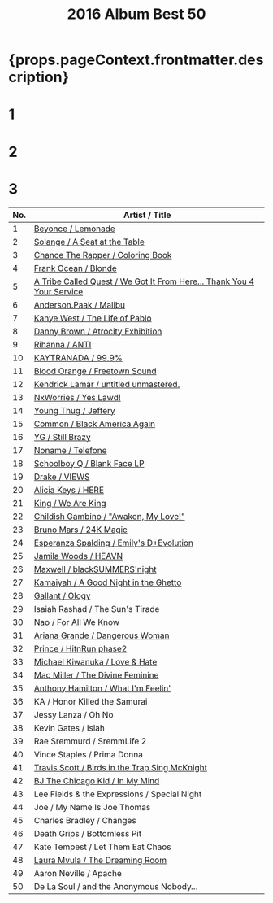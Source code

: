 ﻿---
title: 2016 Album Best 50
tabs: ['2019', '2018', '2017', '2016']
description: 2016 Black Music Album Best 50 by planet.ky
keywords: '2016, album best 50, CD best 50, black music, Hip-Hop, Rap, Soul, R&B'
---


<h1> {props.pageContext.frontmatter.description} </h1>

<Row>
<Column colMd={3} colLg={3} noGutterMdLeft>
<h1>1</h1>
<Review1 />
</Column>
<Column colMd={3} colLg={3} noGutterMdLeft>
<h1>2</h1>
<Review2 />
</Column>
<Column colMd={3} colLg={3} noGutterMdLeft>
<h1>3</h1>
<Review3 />
</Column>
</Row>

| No. |		Artist / Title					                                                                   |
| --- | ------------------------------------------------------------------------------------------------------ |
| 1	  |[Beyonce / Lemonade](/review/beyonce5L)	                                                               |
| 2	  |[Solange / A Seat at the Table](/review/solange3L)	                                                   |
| 3	  |[Chance The Rapper / Coloring Book](/review/chancetherapper2L)	                                       |
| 4	  |[Frank Ocean / Blonde](http://planetky.com/frankocean3.htm)	                                           |
| 5	  |[A Tribe Called Quest / We Got It From Here... Thank You 4 Your Service](http://planetky.com/atcq2.htm) |
| 6	  |[Anderson.Paak / Malibu](http://planetky.com/andersonpaak2.htm)	                                       |
| 7	  |[Kanye West / The Life of Pablo](http://planetky.com/kanyewest8.htm)	                                   |
| 8	  |[Danny Brown / Atrocity Exhibition](http://planetky.com/dannybrown3.htm)	                               |
| 9	  |[Rihanna / ANTI](http://planetky.com/rihanna3.htm)	                                                   |
| 10  |[KAYTRANADA / 99.9%](http://planetky.com/kaytranada1.htm)	                                           |
| 11  |[Blood Orange / Freetown Sound](http://planetky.com/bloodorange2.htm)	                               |
| 12  |[Kendrick Lamar / untitled unmastered.](http://planetky.com/kendricklamar4.htm)	                       |
| 13  |[NxWorries / Yes Lawd!](http://planetky.com/nxworries1.htm)	                                           | 
| 14  |[Young Thug / Jeffery](http://planetky.com/youngthug2.htm)	                                           |
| 15  |[Common / Black America Again](http://planetky.com/common8.htm)	                                       |
| 16  |[YG / Still Brazy](http://planetky.com/yg2.htm)	                                                       |
| 17  |[Noname / Telefone](http://planetky.com/noname1.htm)	                                                   |
| 18  |[Schoolboy Q / Blank Face LP](http://planetky.com/schoolboyq3.htm)	                                   |
| 19  |[Drake / VIEWS](http://planetky.com/drake6.htm)	                                                       |
| 20  |[Alicia Keys / HERE](http://planetky.com/alicia6.htm)	                                               |
| 21  |[King / We Are King](http://planetky.com/king1.htm)	                                                   |
| 22  |[Childish Gambino / "Awaken, My Love!"](http://planetky.com/childishgambino1.htm)	                   |
| 23  |[Bruno Mars / 24K Magic](http://planetky.com/brunomars3.htm)	                                           |
| 24  |[Esperanza Spalding / Emily's D+Evolution](http://planetky.com/espalding2.htm)	                       |
| 25  |[Jamila Woods / HEAVN](http://planetky.com/jamilawoods1.htm)	                                           |
| 26  |[Maxwell / blackSUMMERS'night](http://planetky.com/maxwell4.htm)	                                       |
| 27  |[Kamaiyah / A Good Night in the Ghetto](http://planetky.com/kamaiyah1.htm)	                           |
| 28  |[Gallant / Ology](/review/gallant1L)	                                                                   |
| 29  |Isaiah Rashad / The Sun's Tirade					                                                       |
| 30  |Nao / For All We Know					                                                               |
| 31  |[Ariana Grande / Dangerous Woman](http://planetky.com/arianagrande3.htm)	                               |
| 32  |[Prince / HitnRun phase2](http://planetky.com/prince9.htm)	                                           |
| 33  |[Michael Kiwanuka / Love & Hate](http://planetky.com/mkiwanuka2.htm)	                                   |
| 34  |[Mac Miller / The Divine Feminine](http://planetky.com/macmiller1.htm)	                               |
| 35  |[Anthony Hamilton / What I'm Feelin'](/review/anthonyhamilton5L)	                                       |
| 36  |KA / Honor Killed the Samurai					                                                       |
| 37  |Jessy Lanza / Oh No					                                                                   |
| 38  |Kevin Gates / Islah					                                                                   |
| 39  |Rae Sremmurd / SremmLife 2					                                                           |
| 40  |Vince Staples / Prima Donna			                                      		                       |
| 41  |[Travis Scott / Birds in the Trap Sing McKnight](http://planetky.com/travisscott2.htm)	               |
| 42  |[BJ The Chicago Kid / In My Mind](http://planetky.com/bjthechicagokid1.htm)	                           |
| 43  |Lee Fields & the Expressions / Special Night					                                           |
| 44  |Joe / My Name Is Joe Thomas					                                                           |
| 45  |Charles Bradley / Changes					                                                           |
| 46  |Death Grips / Bottomless Pit					                                                           |
| 47  |Kate Tempest / Let Them Eat Chaos					                                                   |
| 48  |[Laura Mvula / The Dreaming Room](http://planetky.com/lauramvula2.htm)	                               |
| 49  |Aaron Neville / Apache					                                                               | 
| 50  |De La Soul / and the Anonymous Nobody…					                                               |
  